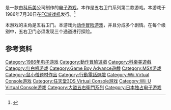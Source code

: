 {{NoteTA
| G1=Games
}}

{{vgname|大盗五右卫门|ja=がんばれゴエモン!からくり道中}}是一款由[[科乐美|科乐美]]公司制作的[[电子游戏|电子游戏]]。本作是五右卫门系列第二款游戏。本游戏于1986年7月30日在[[FC游戏机|FC游戏机]]发行。<ref name="gamefaqs">{{cite web| url = http://www.gamefaqs.com/nes/577967-ganbare-goemon-karakuri-douchuu/data| title = Release information| publisher = [[GameFAQs|GameFAQs]]| date = | accessdate = 2015-08-03| archive-date = 2015-09-20| archive-url = https://web.archive.org/web/20150920153949/http://www.gamefaqs.com/nes/577967-ganbare-goemon-karakuri-douchuu/data| dead-url = no}}</ref>

本游戏的主角是五右卫门。本游戏为[[动作冒险游戏|动作冒险游戏]]，并且分成多个剧情。在每个级别中，五右卫门必须发现三个通道进行探险。

== 参考资料 ==
{{Reflist}}

{{大盜五右衛門系列}}
{{action-adventure-videogame-stub}}
{{konami-stub}}
{{DEFAULTSORT:Kanbare Goemon Kararkuri Michinaka}}
[[Category:1986年电子游戏|Category:1986年电子游戏]]
[[Category:動作冒險遊戲|Category:動作冒險遊戲]]
[[Category:科樂美遊戲|Category:科樂美遊戲]]
[[Category:红白机游戏|Category:红白机游戏]]
[[Category:Game_Boy_Advance遊戲|Category:Game Boy Advance遊戲]]
[[Category:MSX游戏|Category:MSX游戏]]
[[Category:鼠小僧题材作品|Category:鼠小僧题材作品]]
[[Category:行動電話遊戲|Category:行動電話遊戲]]
[[Category:Wii_Virtual_Console游戏|Category:Wii Virtual Console游戏]]
[[Category:任天堂3DS_Virtual_Console游戏|Category:任天堂3DS Virtual Console游戏]]
[[Category:Wii_U_Virtual_Console游戏|Category:Wii U Virtual Console游戏]]
[[Category:大盜五右衛門系列|Category:大盜五右衛門系列]]
[[Category:日本独占电子游戏|Category:日本独占电子游戏]]